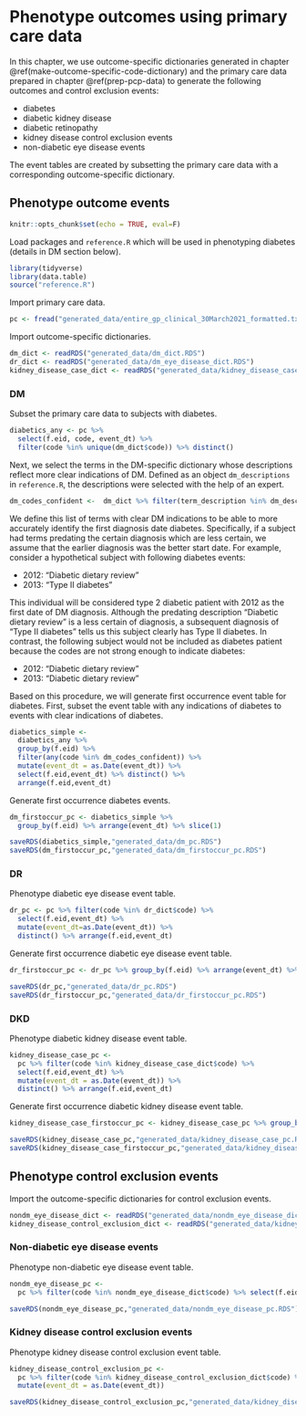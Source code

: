 # Phenotype outcomes using primary care data{#phenotype-outcomes-pcp}

In this chapter, we use outcome-specific dictionaries generated in chapter \@ref(make-outcome-specific-code-dictionary) and the primary care data prepared in chapter \@ref(prep-pcp-data) to generate the following outcomes and control exclusion events:

  - diabetes 
  - diabetic kidney disease
  - diabetic retinopathy
  - kidney disease control exclusion events
  - non-diabetic eye disease events

The event tables are created by subsetting the primary care data with a corresponding outcome-specific dictionary.

## Phenotype outcome events
  
```r
knitr::opts_chunk$set(echo = TRUE, eval=F)
```

Load packages and `reference.R` which will be used in phenotyping diabetes (details in DM section below).
```r
library(tidyverse)
library(data.table)
source("reference.R")
```

Import primary care data.
```r
pc <- fread("generated_data/entire_gp_clinical_30March2021_formatted.txt")
```

Import outcome-specific dictionaries.
```r
dm_dict <- readRDS("generated_data/dm_dict.RDS")
dr_dict <- readRDS("generated_data/dm_eye_disease_dict.RDS")
kidney_disease_case_dict <- readRDS("generated_data/kidney_disease_case_dict.RDS")
```

### DM

Subset the primary care data to subjects with diabetes.
```r
diabetics_any <- pc %>%
  select(f.eid, code, event_dt) %>%
  filter(code %in% unique(dm_dict$code)) %>% distinct()
```

Next, we select the terms in the DM-specific dictionary whose descriptions reflect more clear indications of DM. Defined as an object `dm_descriptions` in `reference.R`, the descriptions were selected with the help of an expert.
```r
dm_codes_confident <-  dm_dict %>% filter(term_description %in% dm_descriptions) %>% .$code %>% unique
```

We define this list of terms with clear DM indications to be able to more accurately identify the first diagnosis date diabetes. Specifically, if a subject had terms predating the certain diagnosis which are less certain, we assume that the earlier diagnosis was the better start date. For example, consider a hypothetical subject with following diabetes events:

- 2012: "Diabetic dietary review"
- 2013: "Type II diabetes"

This individual will be considered type 2 diabetic patient with 2012 as the first date of DM diagnosis. Although the predating description "Diabetic dietary review" is a less certain of diagnosis, a subsequent diagnosis of "Type II diabetes" tells us this subject clearly has Type II diabetes. In contrast, the following subject would not be included as diabetes patient because the codes are not strong enough to indicate diabetes:

- 2012: "Diabetic dietary review"
- 2013: "Diabetic dietary review"

Based on this procedure, we will generate first occurrence event table for diabetes. First, subset the event table with any indications of diabetes to events with clear indications of diabetes.
```r
diabetics_simple <- 
  diabetics_any %>% 
  group_by(f.eid) %>% 
  filter(any(code %in% dm_codes_confident)) %>%
  mutate(event_dt = as.Date(event_dt)) %>%
  select(f.eid,event_dt) %>% distinct() %>% 
  arrange(f.eid,event_dt)
```

Generate first occurrence diabetes events.
```r
dm_firstoccur_pc <- diabetics_simple %>%
  group_by(f.eid) %>% arrange(event_dt) %>% slice(1)
```

```r
saveRDS(diabetics_simple,"generated_data/dm_pc.RDS")
saveRDS(dm_firstoccur_pc,"generated_data/dm_firstoccur_pc.RDS")
```

### DR

Phenotype diabetic eye disease event table.
```r
dr_pc <- pc %>% filter(code %in% dr_dict$code) %>% 
  select(f.eid,event_dt) %>% 
  mutate(event_dt=as.Date(event_dt)) %>% 
  distinct() %>% arrange(f.eid,event_dt)
```

Generate first occurrence diabetic eye disease event table.
```r
dr_firstoccur_pc <- dr_pc %>% group_by(f.eid) %>% arrange(event_dt) %>% slice(1)
```

```r
saveRDS(dr_pc,"generated_data/dr_pc.RDS")
saveRDS(dr_firstoccur_pc,"generated_data/dr_firstoccur_pc.RDS")
```

### DKD

Phenotype diabetic kidney disease event table.
```r
kidney_disease_case_pc <- 
  pc %>% filter(code %in% kidney_disease_case_dict$code) %>% 
  select(f.eid,event_dt) %>%
  mutate(event_dt = as.Date(event_dt)) %>%
  distinct() %>% arrange(f.eid,event_dt)
```

Generate first occurrence diabetic kidney disease event table.
```r
kidney_disease_case_firstoccur_pc <- kidney_disease_case_pc %>% group_by(f.eid) %>% arrange(event_dt) %>% slice(1)
```

```r
saveRDS(kidney_disease_case_pc,"generated_data/kidney_disease_case_pc.RDS")
saveRDS(kidney_disease_case_firstoccur_pc,"generated_data/kidney_disease_case_firstoccur_pc.RDS")
```

## Phenotype control exclusion events

Import the outcome-specific dictionaries for control exclusion events.
```r
nondm_eye_disease_dict <- readRDS("generated_data/nondm_eye_disease_dict.RDS")
kidney_disease_control_exclusion_dict <- readRDS("generated_data/kidney_disease_control_exclusion_dict.RDS")
```

### Non-diabetic eye disease events

Phenotype non-diabetic eye disease event table.
```r
nondm_eye_disease_pc <- 
  pc %>% filter(code %in% nondm_eye_disease_dict$code) %>% select(f.eid,event_dt) %>% mutate(event_dt=as.Date(event_dt))
```

```r
saveRDS(nondm_eye_disease_pc,"generated_data/nondm_eye_disease_pc.RDS")
```

### Kidney disease control exclusion events

Phenotype kidney disease control exclusion event table.
```r
kidney_disease_control_exclusion_pc <- 
  pc %>% filter(code %in% kidney_disease_control_exclusion_dict$code) %>%
  mutate(event_dt = as.Date(event_dt))
```

```r
saveRDS(kidney_disease_control_exclusion_pc,"generated_data/kidney_disease_control_exclusion_pc.RDS")
```





















